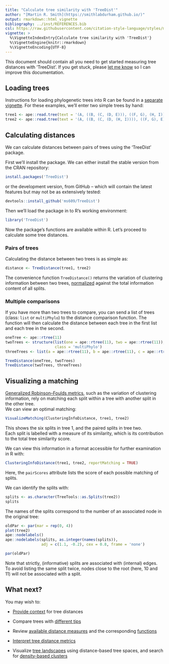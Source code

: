 ```yaml
---
title: "Calculate tree similarity with 'TreeDist'"
author: "[Martin R. Smith](https://smithlabdurham.github.io/)"
output: rmarkdown::html_vignette
bibliography: ../inst/REFERENCES.bib
csl: https://raw.githubusercontent.com/citation-style-language/styles/master/apa-old-doi-prefix.csl
vignette: >
  %\VignetteIndexEntry{Calculate tree similarity with 'TreeDist'}
  %\VignetteEngine{knitr::rmarkdown}
  %\VignetteEncoding{UTF-8}
---
```


This document should contain all you need to get started measuring tree 
distances with 'TreeDist'.  If you get stuck, please 
[let me know](https://github.com/ms609/TreeDist/issues/new?title=Suggestion:+)
so I can improve this documentation.

## Loading trees

Instructions for loading phylogenetic trees into R can be found in a [separate vignette](https://ms609.github.io/TreeTools/articles/load-trees.html).
For these examples, we'll enter two simple trees by hand:

```r
tree1 <- ape::read.tree(text = '(A, ((B, (C, (D, E))), ((F, G), (H, I))));')
tree2 <- ape::read.tree(text = '(A, ((B, (C, (D, (H, I)))), ((F, G), E)));')
```

## Calculating distances

We can calculate distances between pairs of trees using the 'TreeDist' package.

First we'll install the package.
We can either install the stable version from the CRAN repository:

```r
install.packages('TreeDist')
```

or the development version, from GitHub -- which will contain the latest
features but may not be as extensively tested:

```r 
devtools::install_github('ms609/TreeDist')
```

Then we'll load the package in to R's working environment:

```r
library('TreeDist')
```

Now the package's functions are available within R.
Let's proceed to calculate some tree distances.

### Pairs of trees

Calculating the distance between two trees is as simple as:

```r
distance <- TreeDistance(tree1, tree2)
```

The convenience function `TreeDistance()` returns the variation of clustering
information between two trees, [normalized](using-distances.html#normalizing)
against the total information content of all splits.  

### Multiple comparisons

If you have more than two trees to compare, you can send a list of trees 
(class: `list` or `multiPhylo`) to the distance comparison function.
The function will then calculate the distance between each tree in the first
list and each tree in the second.

```r
oneTree <- ape::rtree(11)
twoTrees <- structure(list(one = ape::rtree(11), two = ape::rtree(11)),
                      class = 'multiPhylo')
threeTrees <- list(a = ape::rtree(11), b = ape::rtree(11), c = ape::rtree(11))

TreeDistance(oneTree, twoTrees)
TreeDistance(twoTrees, threeTrees)
```

## Visualizing a matching

[Generalized Robinson–Foulds metrics](Generalized-RF.html),
such as the variation of clustering information,
rely on matching each split within a tree with another split in the other tree.  
We can view an optimal matching:

```r
VisualizeMatching(ClusteringInfoDistance, tree1, tree2)
```

This shows the six splits in tree 1, and the paired splits in tree two.  
Each split is labelled with a measure of its similarity, which is its 
contribution to the total tree similarity score.

We can view this information in a format accessible for further examination in R with:

```r
ClusteringInfoDistance(tree1, tree2, reportMatching = TRUE)
```

Here, the `pairScores` attribute lists the score of each possible matching of 
splits.

We can identify the splits with:

```r
splits <- as.character(TreeTools::as.Splits(tree2))
splits
```

The names of the splits correspond to the number of an associated node in the
original tree:

```r
oldPar <- par(mar = rep(0, 4))
plot(tree2)
ape::nodelabels()
ape::nodelabels(splits, as.integer(names(splits)), 
                adj = c(1.1, -0.2), cex = 0.8, frame = 'none')
```
```r
par(oldPar)
```

Note that strictly, (informative) splits are associated with (internal) edges.
To avoid listing the same split twice, nodes close to the root (here, 10 and 11)
will not be associated with a split.

## What next?

You may wish to:

- [Provide context](using-distances.html) for tree distances

- Compare trees with [different tips](different-leaves.html)

- Review [available distance measures](https://ms609.github.io/TreeDist/index.html)
  and the corresponding [functions](
  https://ms609.github.io/TreeDist/reference/index.html#section-tree-distance-measures)

- [Interpret tree distance metrics](
   https://ms609.github.io/TreeDistData/articles/09-expected-similarity.html)

- Visualize [tree landscapes](treespace.html) using distance-based tree spaces,
  and search for [density-based clusters](density-clustering.html)

